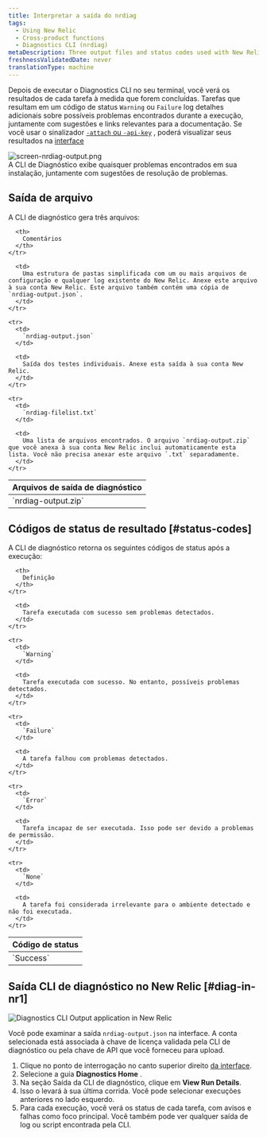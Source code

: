 ```yaml
---
title: Interpretar a saída do nrdiag
tags:
  - Using New Relic
  - Cross-product functions
  - Diagnostics CLI (nrdiag)
metaDescription: Three output files and status codes used with New Relic Diagnostics (nrdiag).
freshnessValidatedDate: never
translationType: machine
---
```


Depois de executar o Diagnostics CLI no seu terminal, você verá os resultados de cada tarefa à medida que forem concluídas. Tarefas que resultam em um código de status `Warning` ou `Failure` log detalhes adicionais sobre possíveis problemas encontrados durante a execução, juntamente com sugestões e links relevantes para a documentação. Se você usar o sinalizador [`-attach` ou `-api-key`](/docs/new-relic-solutions/solve-common-issues/diagnostics-cli-nrdiag/pass-command-line-options-nrdiag) , poderá visualizar seus resultados na [interface](/docs/using-new-relic/cross-product-functions/diagnostics-cli-nrdiag/interpret-nrdiag-output/#diag-in-nr1)

<img title="screen-nrdiag-output.png" alt="screen-nrdiag-output.png" src="/images/other_screenshot-crop_nrdiag-output.webp" />

<figcaption>
  A CLI de Diagnóstico exibe quaisquer problemas encontrados em sua instalação, juntamente com sugestões de resolução de problemas.
</figcaption>

## Saída de arquivo

A CLI de diagnóstico gera três arquivos:

<table>
  <thead>
    <tr>
      <th style={{ width: "200px" }}>
        Arquivos de saída de diagnóstico
      </th>

      <th>
        Comentários
      </th>
    </tr>
  </thead>

  <tbody>
    <tr>
      <td>
        `nrdiag-output.zip`
      </td>

      <td>
        Uma estrutura de pastas simplificada com um ou mais arquivos de configuração e qualquer log existente do New Relic. Anexe este arquivo à sua conta New Relic. Este arquivo também contém uma cópia de `nrdiag-output.json`.
      </td>
    </tr>

    <tr>
      <td>
        `nrdiag-output.json`
      </td>

      <td>
        Saída dos testes individuais. Anexe esta saída à sua conta New Relic.
      </td>
    </tr>

    <tr>
      <td>
        `nrdiag-filelist.txt`
      </td>

      <td>
        Uma lista de arquivos encontrados. O arquivo `nrdiag-output.zip` que você anexa à sua conta New Relic inclui automaticamente esta lista. Você não precisa anexar este arquivo `.txt` separadamente.
      </td>
    </tr>
  </tbody>
</table>

## Códigos de status de resultado [#status-codes]

A CLI de diagnóstico retorna os seguintes códigos de status após a execução:

<table>
  <thead>
    <tr>
      <th style={{ width: "125px" }}>
        Código de status
      </th>

      <th>
        Definição
      </th>
    </tr>
  </thead>

  <tbody>
    <tr>
      <td>
        `Success`
      </td>

      <td>
        Tarefa executada com sucesso sem problemas detectados.
      </td>
    </tr>

    <tr>
      <td>
        `Warning`
      </td>

      <td>
        Tarefa executada com sucesso. No entanto, possíveis problemas detectados.
      </td>
    </tr>

    <tr>
      <td>
        `Failure`
      </td>

      <td>
        A tarefa falhou com problemas detectados.
      </td>
    </tr>

    <tr>
      <td>
        `Error`
      </td>

      <td>
        Tarefa incapaz de ser executada. Isso pode ser devido a problemas de permissão.
      </td>
    </tr>

    <tr>
      <td>
        `None`
      </td>

      <td>
        A tarefa foi considerada irrelevante para o ambiente detectado e não foi executada.
      </td>
    </tr>
  </tbody>
</table>

## Saída CLI de diagnóstico no New Relic [#diag-in-nr1]

<img title="Diagnostics CLI Output application in New Relic" alt="Diagnostics CLI Output application in New Relic" src="/images/solutions_screenshot-crop_nerdlet-diag.webp" />

Você pode examinar a saída `nrdiag-output.json` na interface. A conta selecionada está associada à chave de licença validada pela CLI de diagnóstico ou pela chave de API que você forneceu para upload.

1. Clique no ponto de interrogação no canto superior direito [da interface](https://one.newrelic.com).
2. Selecione a guia <DNT>**Diagnostics Home**</DNT> .
3. Na seção Saída da CLI de diagnóstico, clique em <DNT>**View Run Details**</DNT>.
4. Isso o levará à sua última corrida. Você pode selecionar execuções anteriores no lado esquerdo.
5. Para cada execução, você verá os status de cada tarefa, com avisos e falhas como foco principal. Você também pode ver qualquer saída de log ou script encontrada pela CLI.